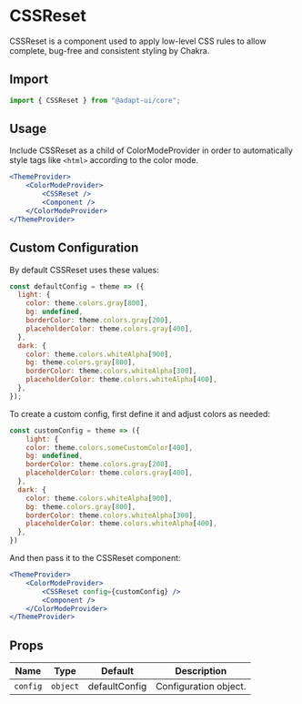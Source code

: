 
<SEO
  title="CSSReset"
  description="CSSReset is a component used to apply low-level CSS rules to allow complete, bug-free and consistent styling by Chakra."
/>

# CSSReset

CSSReset is a component used to apply low-level CSS rules to allow complete, bug-free and consistent styling by Chakra.

## Import

```js
import { CSSReset } from "@adapt-ui/core";
```

## Usage

Include CSSReset as a child of ColorModeProvider in order to automatically style tags like `<html>` according to the color mode.

```jsx live=false
<ThemeProvider>
    <ColorModeProvider>
        <CSSReset />
        <Component />
    </ColorModeProvider>
</ThemeProvider>
```

## Custom Configuration

By default CSSReset uses these values:

```jsx live=false
const defaultConfig = theme => ({
  light: {
    color: theme.colors.gray[800],
    bg: undefined,
    borderColor: theme.colors.gray[200],
    placeholderColor: theme.colors.gray[400],
  },
  dark: {
    color: theme.colors.whiteAlpha[900],
    bg: theme.colors.gray[800],
    borderColor: theme.colors.whiteAlpha[300],
    placeholderColor: theme.colors.whiteAlpha[400],
  },
});
```

To create a custom config, first define it and adjust colors as needed:

```jsx live=false
const customConfig = theme => ({
    light: {
    color: theme.colors.someCustomColor[400],
    bg: undefined,
    borderColor: theme.colors.gray[200],
    placeholderColor: theme.colors.gray[400],
  },
  dark: {
    color: theme.colors.whiteAlpha[900],
    bg: theme.colors.gray[800],
    borderColor: theme.colors.whiteAlpha[300],
    placeholderColor: theme.colors.whiteAlpha[400],
  },
})
```

And then pass it to the CSSReset component:

```jsx live=false
<ThemeProvider>
    <ColorModeProvider>
        <CSSReset config={customConfig} />
        <Component />
    </ColorModeProvider>
</ThemeProvider>
```

## Props

| Name           | Type              | Default         | Description                           |
| -------------- | ----------------- | --------------- | ------------------------------------- |
| `config`       | `object`          | defaultConfig   | Configuration object.                 |
